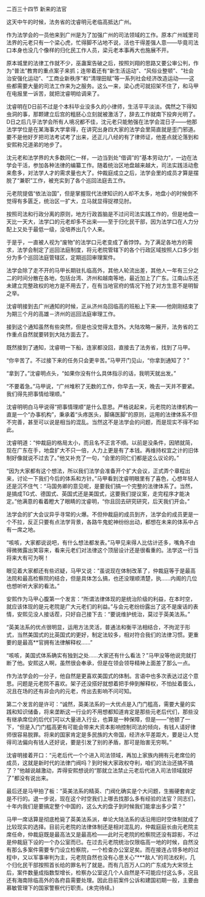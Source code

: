 

二百三十四节 新来的法官

这天中午的时候，法务省的沈睿明元老临高抵达广州。

作为法学会的一员他来到广州是为了加强广州的司法领域的工作。原本广州城里司法界的元老只有一个梁心虎，忙得脚不沾地不说，活也干得差强人意――毕竟司法口本身也没几个像样的归化民工作人员，梁元老本事再大也施展不开。

原本城里的法律工作就不少，巫蛊案告破之后，按照刘翔的思路又要公审公判，作为“普法”教育的重点案子来抓；连带着还有“新生活运动”、“风俗业整顿”、“社会治安强化运动”、“工商业新秩序”和“清理田赋”等一系列社会经济改造运动――这些都需要大量的司法工作来为之服务。这么一来，梁心虎可就招架不住了，和马甲在电报里一诉苦，就把沈睿明给调来了。

沈睿明在D日前不过是个本科毕业没多久的小律师，生活平平淡淡。偶然之下得知虫洞的事，那颗建立后宫的粗胚心立刻就被激活了，辞去工作就南下投奔光明了。D日之后几乎法学会所有人境况都不佳，沈元老只能勉强在法学会混日子――他那法学学位是在某海事大学拿得，在讲究出身四大家的法学会里简直就是歪门邪道。要不是他好歹把司法考试考了出来，还正儿八经的有了律师证，他差点就沦落到和安熙称兄道弟的地步了。

沈元老和法学界的大多数同仁一样，一边当到处“借调”的“基本劳动力”，一边在法学会干活，参加各种法律的编纂工作。随着统治区地盘越来越大，司法实践活动愈来愈多，对法学人才的需求量也大了。仲裁庭成立之后，法学会里的成员才算是摆脱了“兼职”工作，被充实到了各个巡回法庭去工作。

元老院提倡“依法治国”，但是掌握现代法律知识的人却不太多，地盘小的时候倒不觉得有多匮乏，统治区一扩大，立马就显得捉襟见肘。

按照司法和行政分离的原则，地方行政首脑是不过问司法实践工作的，但是地盘一天比一天大，法学口的元老却多不出来――至于归化民干部，因为法学口在人力分配上又处于最低一级，没培养出几个人来。

于是乎，一直被人视为“废物”的法学口元老变成了香饽饽。为了满足各地方的需求，法学会制定了巡回法庭制度，将元老院管辖下的各个行政区域按照人口多少划分为多个巡回法庭管辖区，定期巡回审理案件。

法学会除了走不开的马甲长期驻扎临高外，其他人轮流出差，其他人一年有三分之二的时间分散在各地，包括台湾、济州和越南等地，最近加上了广东。江南山东还未建立完整政权的地方是不用去了，在有当地官府的情况下抢了对方生意不是明智之举。

沈睿明接到去广州通知的时候，正从济州岛回临高的班船上下来――他刚刚结束了为期三个月的高雄－济州的巡回法庭审理工作。

接到这个通知虽然有些突然，但是也没觉得太意外。大陆攻略一展开，法务省的工作重点自然就要转到大陆方面去了。

既然接到了通知，沈睿明一下船，连家都没回，直接去了法务省，找到了马甲。

“你辛苦了。不过接下来的任务只会更辛苦。”马甲开门见山，“你拿到通知了？”

“拿到了。”沈睿明点头，“如果你没有什么具体指示的话，我明天就出发。”

“不要着急。”马甲说，“广州堆积了无数的工作，你早去一天，晚去一天并不要紧。我们得先把事情给理顺。”

沈睿明明白马甲说得“把事情理顺”是什么意思。严格说起来，元老院的法律机构一直是一个“办事机构”，秉承着“头疼医头，脚痛医脚”的原则，运用的法律体系不但不完善，甚至可以说是相当的混乱。当然这不是法学会的问题，而是现实不得不如此。

沈睿明道：“仲裁庭的格局太小，而且名不正言不顺。以前是没条件，因陋就简，现在广东在手，地盘扩大不只一倍，人力上更是有了本钱。再维持权宜之计的旧体制好像就说不过去了。”他又补充了一句，“会里的同仁们都是这么议论的。”

“因为大家都有这个想法，所以我们法学会准备开个扩大会议，正式弄个章程出来，讨论一下我们今后的体系和方针。”马甲看到沈睿明眼里有了喜色，心想年轻人还是沉不住气：“马国务卿的意见呢，是要我们搞一个完整的法律体系了。当然，是搞成TG式、德国式、英国式还是美国式，这要我们提议案，走完程序才能决定。”他满意的看着瞪大了眼睛的沈睿明，“你且回去研究研究，后天我们开会。”

法学会的扩大会议异乎寻常的火爆。不但仲裁庭的成员到齐，法学会的成员更是一个不拉，反正只要有点法学背景，各路牛鬼蛇神纷纷出动，都想在未来的体系中占有一席之地。

“咳咳，大家都说说吧，有什么想法都发表。”马甲见来得人比估计还多，嘴角不由得微微露出笑容来，看来元老们对法律这个顶层设计还是很看重的。法学这一行当将来大有可为啊！

眼见着大家都还有些迟疑，马甲又说：“虽说现在体制改革了，仲裁庭等于是最高法院和最高检察院的结合，但是具体怎么搞，也还没理顺清楚，执……内阁的几位也想听听大家的看法。”

安熙作为马甲心腹第一个发言：“所谓法律体现的是统治阶级的利益，在本时空，就应该体现的是元老院是广大元老们的利益。”与会元老纷纷露出了这不是废话的表情，安熙见没人接话茬，只好自己接下去：“要说维护统治，莫过于英美法系。”

“英美法系的优点很明显，运用方法灵活，普通法和衡平法相结合，不拘泥于形式，当然美国式的比英国式的更好，制定法较多，相对符合我们的法律习惯。更重要的是最高**官拥有法律解释权……”

“咳咳，美国式体系确实有独到之处……大家还有什么看法？”马甲没等他说完就打断了他。安熙这人啊，虽然很会奉承，但是在领会领导精神上面差了那么一点。

作为法学会的一分子，他自然是更喜欢美国式的体制。言语中也多次表达过这个意思。问题是元老院不喜欢。架子还没搭好就想着把手伸到解释权，不怕扯着蛋么，况且在场的还有非会内的元老，传出去影响不问可知。

第二个发言的是许可：“诚然，英美法系的一大优点是入门门槛高，需要大量的实践和知识储备，将来垄断这一行业的不用想都知道肯定是那些元老后代们，那些没有继承席位的后代们可以大量进入行业，也算是一种保障，但是――”他顿了一下，“但是入门门槛高更有可能会带来大资本影响控制司法的倾向，有钱人请好律师很容易脱罪。将来的国家肯定是多民族的大帝国，经济水平差距大，要是让人觉得司法偏向有钱人还好说，要是引发了别的矛盾，那可是贻害无穷啊。”

沈睿明接着开口：“元老后代一个个进入司法领域，再加上家族内拥有元老席位的成员，这就是新时代的法律门阀吗？到时候大家政权夺利，咱们的法治还搞不搞了？”他越说越激动，弄得安熙想说的“那就立法禁止元老后代进入司法领域就好了”都没有说出来。

最后还是马甲拍了板：“英美法系的精英、门阀化确实是个大问题，生搬硬套肯定是不行的。退一步说，现在这个时空我们上哪去找那么多有经验的法官？同志们，十年内我们是要搞定整个中国的，这么大的盘子到时候我们能拿出多少菜？”

马甲一席话算是彻底枪毙了英美法系派，单论大陆法系的话沿用旧时空体制就成了比较现实的选择。目前元老院的法律体制还是相对混乱的，仲裁庭庭长由元老院主席任命，仲裁庭既是最高法又是最高检――此时元老院的检察院还没有踪影，不过是仲裁庭下设的一个办公室而已。在过去元老院统治仅限临高一地的时候，自然没有那么多案件需要专门设立检察院，一个检查办公室足矣。而在接连占领多地的过程中，又以军事审判为主，元老院自然也没有心思关心“***敌人”的司法权利，几个归化民干部按照首长给的罪名判了就是。而有几百万人口的广东成为大宋领土后，案件数量成指数型增长，检察办公室这几个人自然是不可能应付这么多，况且还有海南除临高外的各府县需要处理。因此目前案件公诉和建国初期一般，主要由慕敏管理下的国家警察代行职责。(未完待续。)

